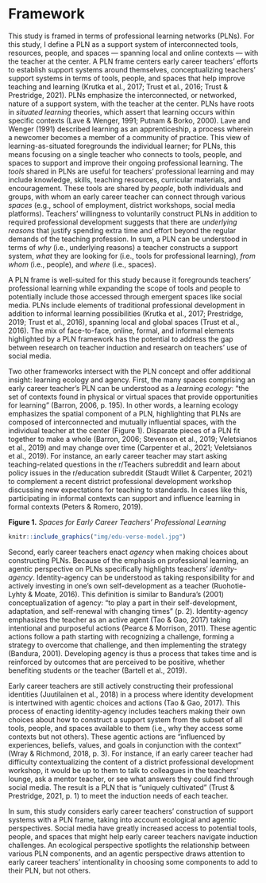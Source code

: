 # Framework

This study is framed in terms of professional learning networks (PLNs). For this study, I define a PLN as a support system of interconnected tools, resources, people, and spaces &mdash; spanning local and online contexts &mdash; with the teacher at the center. A PLN frame centers early career teachers’ efforts to establish support systems around themselves, conceptualizing teachers’ support systems in terms of tools, people, and spaces that help improve teaching and learning (Krutka et al., 2017; Trust et al., 2016; Trust & Prestridge, 2021). PLNs emphasize the interconnected, or networked, nature of a support system, with the teacher at the center. PLNs have roots in *situated learning* theories, which assert that learning occurs within specific contexts (Lave & Wenger, 1991; Putnam & Borko, 2000). Lave and Wenger (1991) described learning as an apprenticeship, a process wherein a newcomer becomes a member of a community of practice. This view of learning-as-situated foregrounds the individual learner; for PLNs, this means focusing on a single teacher who connects to tools, people, and spaces to support and improve their ongoing professional learning. The *tools* shared in PLNs are useful for teachers’ professional learning and may include knowledge, skills, teaching resources, curricular materials, and encouragement. These tools are shared by *people*, both individuals and groups, with whom an early career teacher can connect through various *spaces* (e.g., school of employment, district workshops, social media platforms). Teachers’ willingness to voluntarily construct PLNs in addition to required professional development suggests that there are *underlying reasons* that justify spending extra time and effort beyond the regular demands of the teaching profession. In sum, a PLN can be understood in terms of *why* (i.e., underlying reasons) a teacher constructs a support system, *what* they are looking for (i.e., tools for professional learning), *from whom *(i.e., people), and *where* (i.e., spaces).

A PLN frame is well-suited for this study because it foregrounds teachers’ professional learning while expanding the scope of tools and people to potentially include those accessed through emergent spaces like social media. PLNs include elements of traditional professional development in addition to informal learning possibilities (Krutka et al., 2017; Prestridge, 2019; Trust et al., 2016), spanning local and global spaces (Trust et al., 2016). The mix of face-to-face, online, formal, and informal elements highlighted by a PLN framework has the potential to address the gap between research on teacher induction and research on teachers’ use of social media.

Two other frameworks intersect with the PLN concept and offer additional insight: learning ecology and agency. First, the many spaces comprising an early career teacher’s PLN can be understood as a *learning ecology*: “the set of contexts found in physical or virtual spaces that provide opportunities for learning” (Barron, 2006, p. 195). In other words, a learning ecology emphasizes the spatial component of a PLN, highlighting that PLNs are composed of interconnected and mutually influential spaces, with the individual teacher at the center (Figure 1). Disparate pieces of a PLN fit together to make a whole (Barron, 2006; Stevenson et al., 2019; Veletsianos et al., 2019) and may change over time (Carpenter et al., 2021; Veletsianos et al., 2019). For instance, an early career teacher may start asking teaching-related questions in the r/Teachers subreddit and learn about policy issues in the r/education subreddit (Staudt Willet & Carpenter, 2021) to complement a recent district professional development workshop discussing new expectations for teaching to standards. In cases like this, participating in informal contexts can support and influence learning in formal contexts (Peters & Romero, 2019).

**Figure 1.** *Spaces for Early Career Teachers’ Professional Learning*

```r
knitr::include_graphics("img/edu-verse-model.jpg")
```

Second, early career teachers enact *agency* when making choices about constructing PLNs. Because of the emphasis on professional learning, an agentic perspective on PLNs specifically highlights teachers’ *identity-agency*. Identity-agency can be understood as taking responsibility for and actively investing in one’s own self-development as a teacher (Ruohotie-Lyhty & Moate, 2016). This definition is similar to Bandura’s (2001) conceptualization of agency: “to play a part in their self-development, adaptation, and self-renewal with changing times” (p. 2). Identity-agency emphasizes the teacher as an active agent (Tao & Gao, 2017) taking intentional and purposeful actions (Pearce & Morrison, 2011). These agentic actions follow a path starting with recognizing a challenge, forming a strategy to overcome that challenge, and then implementing the strategy (Bandura, 2001). Developing agency is thus a process that takes time and is reinforced by outcomes that are perceived to be positive, whether benefiting students or the teacher (Bartell et al., 2019).

Early career teachers are still actively constructing their professional identities (Juutilainen et al., 2018) in a process where identity development is intertwined with agentic choices and actions (Tao & Gao, 2017). This process of enacting identity-agency includes teachers making their own choices about how to construct a support system from the subset of all tools, people, and spaces available to them (i.e., why they access some contexts but not others). These agentic actions are “influenced by experiences, beliefs, values, and goals in conjunction with the context” (Wray & Richmond, 2018, p. 3). For instance, if an early career teacher had difficulty contextualizing the content of a district professional development workshop, it would be up to them to talk to colleagues in the teachers’ lounge, ask a mentor teacher, or see what answers they could find through social media. The result is a PLN that is “uniquely cultivated” (Trust & Prestridge, 2021, p. 1) to meet the induction needs of each teacher.

In sum, this study considers early career teachers’ construction of support systems with a PLN frame, taking into account ecological and agentic perspectives. Social media have greatly increased access to potential tools, people, and spaces that might help early career teachers navigate induction challenges. An ecological perspective spotlights the relationship between various PLN components, and an agentic perspective draws attention to early career teachers’ intentionality in choosing some components to add to their PLN, but not others.
